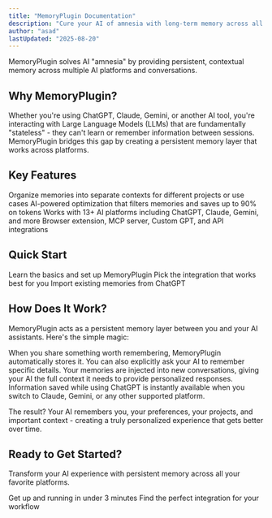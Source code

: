 ```yaml
---
title: "MemoryPlugin Documentation"
description: "Cure your AI of amnesia with long-term memory across all your favorite AI platforms"
author: "asad"
lastUpdated: "2025-08-20"
---
```



<ArticleInfo author="asad" lastUpdated="2025-08-20" avatar="/images/author-asad.jpeg" />

MemoryPlugin solves AI "amnesia" by providing persistent, contextual memory across multiple AI platforms and conversations.

## Why MemoryPlugin?

Whether you're using ChatGPT, Claude, Gemini, or another AI tool, you're interacting with Large Language Models (LLMs) that are fundamentally "stateless" - they can't learn or remember information between sessions. MemoryPlugin bridges this gap by creating a persistent memory layer that works across platforms.

## Key Features

<CardGroup cols={2}>
  <Card
    title="Memory Buckets"
    icon="folder"
    href="/features/memory-buckets"
  >
    Organize memories into separate contexts for different projects or use cases
  </Card>
  <Card
    title="Smart Memory"
    icon="brain"
    href="/features/smart-memory"
  >
    AI-powered optimization that filters memories and saves up to 90% on tokens
  </Card>
  <Card
    title="Cross-Platform"
    icon="globe"
    href="/platforms/supported-platforms"
  >
    Works with 13+ AI platforms including ChatGPT, Claude, Gemini, and more
  </Card>
  <Card
    title="Multiple Integrations"
    icon="puzzle-piece"
    href="/integrations/mcp-server"
  >
    Browser extension, MCP server, Custom GPT, and API integrations
  </Card>
</CardGroup>

## Quick Start

<CardGroup cols={3}>
  <Card
    title="Get Started"
    icon="rocket"
    href="/getting-started/introduction"
  >
    Learn the basics and set up MemoryPlugin
  </Card>
  <Card
    title="Choose Integration"
    icon="plug"
    href="/integrations/overview"
  >
    Pick the integration that works best for you
  </Card>
  <Card
    title="Import Memories"
    icon="download"
    href="/features/chat-history-import"
  >
    Import existing memories from ChatGPT
  </Card>
</CardGroup>

## How Does It Work?

MemoryPlugin acts as a persistent memory layer between you and your AI assistants. Here's the simple magic:

<Steps>
  <Step title="Save Important Information">
    When you share something worth remembering, MemoryPlugin automatically stores it. You can also explicitly ask your AI to remember specific details.
  </Step>
  <Step title="Memory Access">
    Your memories are injected into new conversations, giving your AI the full context it needs to provide personalized responses.
  </Step>
  <Step title="Cross-Platform Sync">
    Information saved while using ChatGPT is instantly available when you switch to Claude, Gemini, or any other supported platform.
  </Step>
</Steps>

The result? Your AI remembers you, your preferences, your projects, and important context - creating a truly personalized experience that gets better over time.

## Ready to Get Started?

Transform your AI experience with persistent memory across all your favorite platforms.

<CardGroup cols={2}>
  <Card
    title="Quick Setup Guide"
    icon="rocket"
    href="/getting-started/introduction"
  >
    Get up and running in under 3 minutes
  </Card>
  <Card
    title="Browse Integrations"
    icon="puzzle-piece"
    href="/integrations/overview"
  >
    Find the perfect integration for your workflow
  </Card>
</CardGroup>
